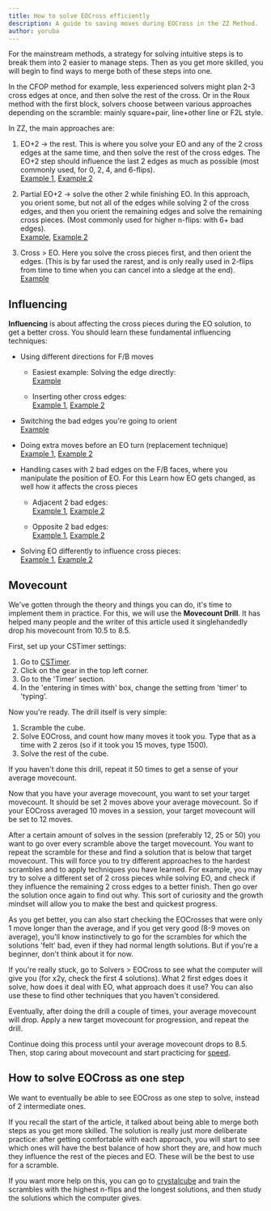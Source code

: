 ```yaml
---
title: How to solve EOCross efficiently
description: A guide to saving moves during EOCross in the ZZ Method.
author: yoruba
---
```


For the mainstream methods, a strategy for solving intuitive steps is to break them into 2 easier to manage steps. Then as you get more skilled, you will begin to find ways to merge both of these steps into one.

In the CFOP method for example, less experienced solvers might plan 2-3 cross edges at once, and then solve the rest of the cross. Or in the Roux method with the first block, solvers choose between various approaches depending on the scramble: mainly square+pair, line+other line or F2L style.

In ZZ, the main approaches are:

1. EO+2 -> the rest. This is where you solve your EO and any of the 2 cross edges at the same time, and then solve the rest of the cross edges. The EO+2 step should influence the last 2 edges as much as possible (most commonly used, for 0, 2, 4, and 6-flips). \
   [Example 1](https://alpha.twizzle.net/edit/?setup-alg=R2+B2+U%27+B2+L2+D+R2+D2+R2+U%27+L2+R%27+U+L+B%27+D%27+F2+R+F%27+D+F&alg=R%27+B+F+R+U+F+%2F%2F+EO%2B2%0AL+R+%2F%2F+finish&stickering=EOcross), [Example 2](https://alpha.twizzle.net/edit/?setup-alg=F2+D+F2+R2+D2+F2+R2+D%27+B2+D%27+L2+R%27+D+R2+F2+R+B2+F+U+F2+R%27&alg=F+R+U%27+F+%2F%2FEO%2B2%0AL%27+D+L+%2F%2Ffinish&stickering=EOcross)

2. Partial EO+2 -> solve the other 2 while finishing EO. In this approach, you orient some, but not all of the edges while solving 2 of the cross edges, and then you orient the remaining edges and solve the remaining cross pieces. (Most commonly used for higher n-flips: with 6+ bad edges). \
   [Example](https://alpha.twizzle.net/edit/?setup-alg=F2+D2+L2+B2+L2+F2+D%27+L2+B2+L%27+U%27+R%27+F%27+L%27+F%27+D+L+U+B%27&alg=B%27+%2F%2FPartial+EO+%2B+2%0AF%27+D%27+F+L2+%2F%2Ffinish&stickering=EOcross), [Example 2](https://alpha.twizzle.net/edit/?setup-alg=R+F2+L+U2+R%27+F2+D2+L+U2+R+U2+R2+F+D%27+F%27+L%27+U2+F%27+D2+U%27+R&alg=F%27+%2F%2FPartial+EO+%2B2+edges%0AD%27+R%27+D%27+F+R+D2+%2F%2Ffinish&stickering=EOcross)

3. Cross > EO. Here you solve the cross pieces first, and then orient the edges. (This is by far used the rarest, and is only really used in 2-flips from time to time when you can cancel into a sledge at the end). \
   [Example](https://alpha.twizzle.net/edit/?setup-alg=D%27+L2+R2+U2+B+D+B+U+B+D2+R%27+U%27+D+B%27+R%27+L%27+U%27+R+L2+U%27+B%27+D+U2+B+R&alg=B2+R2+D2+%2F%2F+solving+the+cross+edges%0AF+R+F%27+%2F%2Fcancelling+into+EO&stickering=EOcross)

## Influencing

**Influencing** is about affecting the cross pieces during the EO solution, to get a better cross.
You should learn these fundamental influencing techniques:

- Using different directions for F/B moves

  - Easiest example: Solving the edge directly: \
    [Example](https://alpha.twizzle.net/edit/?alg=B%27+U+R+%2F%2F+orient+4+%2B+solve+1+edge%0AF+%2F%2F+orients+4+edges.+The+F+move+also+directly+solve+the+cross+edge%2C+instead+of+F%27+%0AR+L2+D%27+%2F%2F+finish&stickering=EOcross&setup-alg=B2+L%27+R%27+F2+D2+F2+D2+B2+L%27+R2+B2+U+F+L%27+B%27+D+F+D%27+U%27+R+U2)

  - Inserting other cross edges: \
    [Example 1](https://alpha.twizzle.net/edit/?setup-alg=R2+F2+U+B2+R2+B2+U2+L2+F2+R+F2+U+F2+D2+B+R'+L2+D2&alg=U+R'+%2F%2F+bringing+the+4+bad+edges.%0AF+%2F%2F+inserting+the+green+cross+edge+instead+of+orange%0AU+L2+%2F%2F+finish&stickering=EOcross), [Example 2](https://alpha.twizzle.net/edit/?setup-alg=D2+L2+U+R2+F2+U+R2+D+L2+R2+U2+B+D%27+R%27+D+R%27+F2+R2+B2+L%27+D%27&alg=L+R2+U+%2F%2F+bringing+4+bad+edges%0AF+%2F%2F+if+you+do+F%27%2C+it+would+incorectly+put+the+red+cross+edge+relative+to+the+green+and+blue+ones.+Inserting+the+orange+cross+edge+is+a+better+option.%0AU%27+D%27+R2+%2F%2F+finish&stickering=EOcross)

- Switching the bad edges you're going to orient \
  [Example](https://alpha.twizzle.net/edit/?setup-alg=U%27+R2+U%27+L2+U+B2+U+B2+D+R%27+B+U+R+L+B2+L2+U%27+B%27+U&alg=U%27+D%27+%2F%2F+switching+out+the+bad+edges%3A+we+already+had+4+on+B%2C+and+we+want+to+do+B%27+%28to+insert+the+blue+cross+edge%29.+We+can+move+the+red+and+orange+edges+to+the+B+face+so+that+after+B%27%2C+they+get+put+in+their+respective+layers.%0AB%27+%2F%2F+Orienting+4.+Now+the+red+and+orange+cross+edges+get+put+in+their+respective+layers.%0AR+U%27+F%27+L%27+%2F%2F+finish&stickering=EOcross)

- Doing extra moves before an EO turn (replacement technique) \
  [Example 1](https://alpha.twizzle.net/edit/?setup-alg=D2+B%27+R2+D2+B2+D%27+R2+U+B2+L2+R2+U2+F%27+L+U%27+F%27+L2+D2+U+R%27&alg=B%27+D%27+%2F%2F+orient+4%0AL+%2F%2F+if+we+do+that+before+EO...%0AF2+R%27+F+%2F%2F+...we+solve+the+red+cross+edge+as+well.%0AL2+%2F%2F+finish&stickering=EOcross), [Example 2](https://alpha.twizzle.net/edit/?setup-alg=R2+B2+U2+B+U2+B%27+U2+F2+L+D+U%27+F%27+R%27+F%27+D2+F2+R%27+B%27&alg=L+%2F%2F+before+EO%2C+we+already+have+4+bad+edges+on+the+B+face%2C+but+L+puts+a+cross+edge+and+orients+an+otherwise+problematic+DL+bad+edge.%0AB%27+U%27+F+%2F%2F+EO%2B2%0AR+D+L+D+%2F%2F+finish&stickering=EOcross)

- Handling cases with 2 bad edges on the F/B faces, where you manipulate the position of EO. For this Learn how EO gets changed, as well how it affects the cross pieces

  - Adjacent 2 bad edges: \
    [Example 1](https://alpha.twizzle.net/edit/?setup-alg=D+B2+L+D2+F2+R2+U2+R%27+D2+B2+U2+F%27+U+B2+U+D%27+R%27+B%27+L%27+F2&alg=R%27+B%27+R+D+%2F%2F+partialEO%2B3+edges%0AF%27+%2F%2F+2+adjacent+bad+edges%2C+changes+the+position+of+EO%0AU2+R%27+F%27+%2F%2F+putting+the+bad+edges+and+orienting%0AR+%2F%2F+finish&stickering=EOcross), [Example 2](https://alpha.twizzle.net/edit/?setup-alg=R2+L+D2+F2+L2+F2+R'+F2+L'+F2+L2+F2+U'+F'+U2+D+B'+L'+U2+D2+R'&alg=F+L'+%2F%2F+Partial+EO%2B2+edges%0AF+%2F%2F+Puts+the+bad+edges+in+FL+and+FD+so+that+you+can+insert+the+other+2+bad+edges+easier.+Also+sets+the+green+edge+on+R.%0AR2'+U+F+%2F%2F+EO%0AR+D'+%2F%2F+finish&stickering=EOcross)

  - Opposite 2 bad edges: \
    [Example 1](https://alpha.twizzle.net/edit/?alg=F%27+%2F%2F+2+opposite+bad+edges%2C+doesnt+change+the+EO+itself+but+it+does+affect+the+cross+pieces.%0AD2+R+%2F%2F+3+cross+edges%0AF+U+F+%2F%2F+EO%2Blast+cross+edge%0AD2+%2F%2F+finish&setup-alg=U+L+R%27+D2+F+U+L+F2+D2+R2+D2+B%27+D2+F+R2+U2+F+L2+B2+R&stickering=EOcross), [Example 2](https://alpha.twizzle.net/edit/?setup-alg=L+U%27+F+D%27+L2+D%27+R2+U2+D%27+L2+B2+L2+R%27+B%27+L%27+D%27+L%27+U%27+B2&alg=L2+%2F%2F+blue+cross+edge+%2B+bringing+1+bad+edge+to+F%0AF%27+%2F%2F+solving+the+red+cross+edge+and+setting+up+the+green+one%0AR+U+D%27+F%27+%2F%2F+EO%0AD2+%2F%2F+finish&stickering=EOcross)

- Solving EO differently to influence cross pieces: \
   [Example 1](https://alpha.twizzle.net/edit/?setup-alg=R+U'+L+B2+F2+R+D'+L+F+L2+R2+F+R2+B'+L2+D2+F+R2+B2&alg=B'+R2+B'+%2F%2F+EO%2B3%2C+instead+of+F'+U2+F+which+only+does+EO.+Note+that+the+second+B'+is+also+important+since+it+solved+the+blue+cross+edge+correctly+instead+of+doing+orange%2C+which+ties+into+F%2FB+directions.%0AU'+L2+%2F%2F+finish&stickering=EOcross), [Example 2](<https://alpha.twizzle.net/edit/?setup-alg=L+D+R2+F2+L2+D+F2+U+B2+F2+L2+D2+U'+L'+F'+R'+U2+F+L2+D'+F2&alg=D+%2F%2F+puts+a+bad+edge+on+the+F+face%0AU'+R'+U'+%2F%2F+instead+of+U+R'+U'.+U'+R'+U'+puts+the+blue+cross+edge+on+the+R+face+in+the+FR+spot%2C+so+that+after+an+F%2C+the+piece+will+be+solved+along+with+the+green+edge+(EO%2B2).%0AF+%2F%2F+EO%2B2%0AR2+D2+R'+%2F%2F+finish&stickering=EOcross>)

## Movecount

We've gotten through the theory and things you can do, it's time to implement them in practice. For this, we will use the **Movecount Drill**. It has helped many people and the writer of this article used it singlehandedly drop his movecount from 10.5 to 8.5.

First, set up your CSTimer settings:

1. Go to [CSTimer](https://cstimer.net/).
2. Click on the gear in the top left corner.
3. Go to the 'Timer' section.
4. In the 'entering in times with' box, change the setting from 'timer' to 'typing'.

Now you're ready. The drill itself is very simple:

1. Scramble the cube.
2. Solve EOCross, and count how many moves it took you. Type that as a time with 2 zeros (so if it took you 15 moves, type 1500).
3. Solve the rest of the cube.

If you haven't done this drill, repeat it 50 times to get a sense of your average movecount.

Now that you have your average movecount, you want to set your target movecount. It should be set 2 moves above your average movecount. So if your EOCross averaged 10 moves in a session, your target movecount will be set to 12 moves. 

After a certain amount of solves in the session (preferably 12, 25 or 50) you want to go over every scramble above the target movecount. You want to repeat the scramble for these and find a solution that is below that target movecount. This will force you to try different approaches to the hardest scrambles and to apply techniques you have learned. For example, you may try to solve a different set of 2 cross pieces while solving EO, and check if they influence the remaining 2 cross edges to a better finish. Then go over the solution once again to find out why. This sort of curiosity and the growth mindset will allow you to make the best and quickest progress.

As you get better, you can also start checking the EOCrosses that were only 1 move longer than the average, and if you get very good (8-9 moves on average), you'll know instinctively to go for the scrambles for which the solutions 'felt' bad, even if they had normal length solutions. But if you're a beginner, don't think about it for now.

If you're really stuck, go to Solvers > EOCross to see what the computer will give you (for x2y, check the first 4 solutions). What 2 first edges does it solve, how does it deal with EO, what approach does it use? You can also use these to find other techniques that you haven't considered.

Eventually, after doing the drill a couple of times, your average movecount will drop. Apply a new target movecount for progression, and repeat the drill.

Continue doing this process until your average movecount drops to 8.5. Then, stop caring about movecount and start practicing for [speed](/zz/improvement-guide/eocross/practicing).

## How to solve EOCross as one step

We want to eventually be able to see EOCross as one step to solve, instead of 2 intermediate ones.

If you recall the start of the article, it talked about being able to merge both steps as you get more skilled. The solution is really just more deliberate practice: after getting comfortable with each approach, you will start to see which ones will have the best balance of how short they are, and how much they influence the rest of the pieces and EO. These will be the best to use for a scramble.

If you want more help on this, you can go to [crystalcube](https://crystalcube.app/) and train the scrambles with the highest n-flips and the longest solutions, and then study the solutions which the computer gives.
